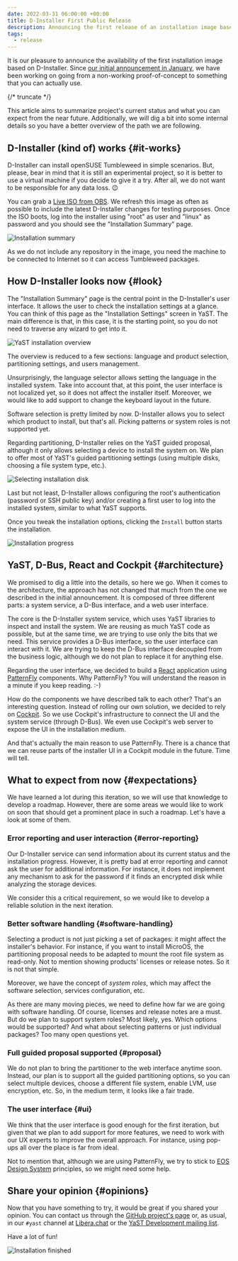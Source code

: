 ```yaml
---
date: 2022-03-31 06:00:00 +00:00
title: D-Installer First Public Release
description: Announcing the first release of an installation image based on D-Installer
tags:
  - release
---
```


It is our pleasure to announce the availability of the first installation image based on
D-Installer. Since [our initial announcement in January](2022-01-18-announcing-d-installer.mdx), we
have been working on going from a non-working proof-of-concept to something that you can actually
use.

{/* truncate */}

This article aims to summarize project's current status and what you can expect from the near
future. Additionally, we will dig a bit into some internal details so you have a better overview of
the path we are following.

## D-Installer (kind of) works {#it-works}

D-Installer can install openSUSE Tumbleweed in simple scenarios. But, please, bear in mind that it
is still an experimental project, so it is better to use a virtual machine if you decide to give it
a try. After all, we do not want to be responsible for any data loss. :wink:

You can grab a [Live ISO from
OBS](https://build.opensuse.org/package/binaries/YaST:Head:D-Installer/d-installer-live/images). We
refresh this image as often as possible to include the latest D-Installer changes for testing
purposes. Once the ISO boots, log into the installer using "root" as user and "linux" as password
and you should see the "Installation Summary" page.

![Installation summary](../static/img/blog/2022-03-31/installation-summary.png)

As we do not include any repository in the image, you need the machine to be connected to Internet
so it can access Tumbleweed packages.

## How D-Installer looks now {#look}

The "Installation Summary" page is the central point in the D-Installer's user interface. It allows
the user to check the installation settings at a glance. You can think of this page as the
"Installation Settings" screen in YaST. The main difference is that, in this case, it is the starting
point, so you do not need to traverse any wizard to get into it.

![YaST installation overview](../static/img/blog/2022-03-31/yast-installation-settings.png)

The overview is reduced to a few sections: language and product selection, partitioning settings,
and users management.

Unsurprisingly, the language selector allows setting the language in the installed system. Take into
account that, at this point, the user interface is not localized yet, so it does not affect the
installer itself. Moreover, we would like to add support to change the keyboard layout in the
future.

Software selection is pretty limited by now. D-Installer allows you to select which product to
install, but that's all. Picking patterns or system roles is not supported yet.

Regarding partitioning, D-Installer relies on the YaST guided proposal, although it only allows
selecting a device to install the system on. We plan to offer most of YaST's guided partitioning
settings (using multiple disks, choosing a file system type, etc.).

![Selecting installation disk](../static/img/blog/2022-03-31/target-selection.png)

Last but not least, D-Installer allows configuring the root's authentication (password or SSH
public key) and/or creating a first user to log into the installed system, similar to what YaST
supports.

Once you tweak the installation options, clicking the `Install` button starts the installation.

![Installation progress](../static/img/blog/2022-03-31/installation-progress.png)

## YaST, D-Bus, React and Cockpit {#architecture}

We promised to dig a little into the details, so here we go. When it comes to the architecture, the
approach has not changed that much from the one we described in the initial announcement. It is
composed of three different parts: a system service, a D-Bus interface, and a web user interface.

The core is the D-Installer system service, which uses YaST libraries to inspect and install the
system. We are reusing as much YaST code as possible, but at the same time, we are trying to use
only the bits that we need. This service provides a D-Bus interface, so the user interface can
interact with it. We are trying to keep the D-Bus interface decoupled from the business logic,
although we do not plan to replace it for anything else.

Regarding the user interface, we decided to build a [React](https://reactjs.org/) application using
[PatternFly](https://www.patternfly.org/) components. Why PatternFly? You will understand the reason
in a minute if you keep reading. :-)

How do the components we have described talk to each other? That's an interesting question. Instead
of rolling our own solution, we decided to rely on [Cockpit](https://cockpit-project.org/). So we
use Cockpit's infrastructure to connect the UI and the system service (through  D-Bus). We even use
Cockpit's web server to expose the UI in the installation medium.

And that's actually the main reason to use PatternFly. There is a chance that we can reuse parts of
the installer UI in a Cockpit module in the future. Time will tell.

## What to expect from now {#expectations}

We have learned a lot during this iteration, so we will use that knowledge to develop a roadmap.
However, there are some areas we would like to work on soon that should get a prominent place in
such a roadmap. Let's have a look at some of them.

### Error reporting and user interaction {#error-reporting}

Our D-Installer service can send information about its current status and the installation progress.
However, it is pretty bad at error reporting and cannot ask the user for additional information. For
instance, it does not implement any mechanism to ask for the password if it finds an encrypted disk
while analyzing the storage devices.

We consider this a critical requirement, so we would like to develop a reliable solution in the next
iteration.

### Better software handling {#software-handling}

Selecting a product is not just picking a set of packages: it might affect the installer's
behavior. For instance, if you want to install MicroOS, the partitioning proposal needs to be
adapted to mount the root file system as read-only. Not to mention showing products' licenses or
release notes. So it is not that simple.

Moreover, we have the concept of *system roles*, which may affect the software selection,
services configuration, etc.

As there are many moving pieces, we need to define how far we are going with software handling. Of
course, licenses and release notes are a must. But do we plan to support system roles? Most likely,
yes. Which options would be supported? And what about selecting patterns or just individual
packages? Too many open questions yet.

### Full guided proposal supported {#proposal}

We do not plan to bring the partitioner to the web interface anytime soon. Instead, our plan is to
support all the guided partitioning options, so you can select multiple devices, choose a different
file system, enable LVM, use encryption, etc. So, in the medium term, it looks like a fair trade.

### The user interface {#ui}

We think that the user interface is good enough for the first iteration, but given that we plan to
add support for more features, we need to work with our UX experts to improve the overall approach.
For instance, using pop-ups all over the place is far from ideal.

Not to mention that, although we are using PatternFly, we try to stick to [EOS Design
System](https://www.eosdesignsystem.com/) principles, so we might need some help. 

## Share your opinion {#opinions}

Now that you have something to try, it would be great if you shared your opinion. You can contact us
through the [GitHub project's page](https://github.com/yast/d-installer) or, as usual, in our
`#yast` channel at [Libera.chat](https://libera.chat/) or the [YaST Development mailing
list](https://lists.opensuse.org/archives/list/yast-devel@lists.opensuse.org/).

Have a lot of fun!

![Installation finished](../static/img/blog/2022-03-31/congratulations.png)
